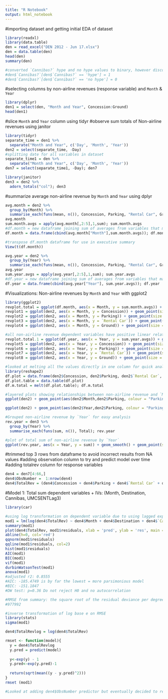 ---
title: "R Notebook"
output: html_notebook
---

#importing dataset and getting initial EDA of dataset
```{r}
library(readxl)
library(data.table)
den = read_excel("DEN 2012 - Jun 17.xlsx")
den = data.table(den)
head(den)
summary(den)

#converted `Cannibas?` hype and no hype values to binary, however discovered character values did not impact model so removed dummy variable creation
#den$`Cannibas?`[den$`Cannibas?` == 'hype'] = 1
#den$`Cannibas?`[den$`Cannibas?` == 'no hype'] = 0
```
#selecting columns by non-airline revenues (response variable) and `Month` & `Year`
```{r}
library(dplyr)
den1 = select(den, "Month and Year", Concession:Ground)
head(den1)
```
#slice `Month` and `Year` column using tidyr
#observe sum totals of Non-airline revenues using janitor
```{r}
library(tidyr)
separate_time = den1 %>% 
  separate("Month and Year", c('Day', 'Month', 'Year'))
den2 = select(separate_time, -Day)
#splitting date for all variables in dataset
separate_time1 = den %>% 
  separate("Month and Year", c('Day', 'Month', 'Year'))
den7 = select(separate_time1, -Day); den7

library(janitor)
den3 = den2 %>%
  adorn_totals("col"); den3
```
#summarize average non-airline revenue by `Month` and `Year` using dplyr
```{r}
avg.month = den2 %>%
  group_by(Month) %>%
  summarise_each(funs(mean, n()), Concession, Parking, "Rental Car", Ground)
avg.month
sum.month.avgs = apply(avg.month[,2:5],1,sum); sum.month.avgs
#df.month = new dataframe joining sum of averages from variables that make up response with `Month`
df.month = data.frame(cbind(avg.month["Month"],sum.month.avgs)); df.month

#transpose df.month dataframe for use in executive summary
View(t(df.month))

avg.year = den2 %>%
  group_by(Year) %>%
  summarise_each(funs(mean, n()), Concession, Parking, "Rental Car", Ground)
avg.year
sum.year.avgs = apply(avg.year[,2:5],1,sum); sum.year.avgs
#df.year = new dataframe joining sum of averages from variables that make up response with `Year`
df.year = data.frame(cbind(avg.year["Year"], sum.year.avgs)); df.year
```
#Visualizations: Non-airline revenues by `Month` and `Year` with ggplot2
```{r}
library(ggplot2)
revplot.total = ggplot(df.month, aes(x = Month, y = sum.month.avgs)) + geom_point(size = 3, colour = "green") + ggtitle("Total Avg Non-airline Revenue by Month"); revplot.total + theme_dark()
revplot1 = ggplot(den2, aes(x = Month, y = Concession)) + geom_point(size = 2, colour = "red") + ggtitle("Concession revenue by Month"); revplot1 + theme_dark()
revplot2 = ggplot(den2, aes(x = Month, y = Parking)) + geom_point(size = 2, colour = "orange") + ggtitle("Parking revenue by Month"); revplot2 + theme_dark()
revplot3 = ggplot(den2, aes(x = Month, y = `Rental Car`)) + geom_point(size = 2, colour = "yellow") + ggtitle("Rental Car revenue by Month"); revplot3 + theme_dark()
revplot4 = ggplot(den2, aes(x = Month, y = Ground)) + geom_point(size = 2, colour = "black") + ggtitle("Ground revenue by Month"); revplot4 + theme_dark()

#all non-airline revenue dependent variables have positive linear relationship with `Year`
revplot.total.1 = ggplot(df.year, aes(x = Year, y = sum.year.avgs)) + geom_point(size = 3, colour = "blue") + ggtitle("Total Avg Non-airline Revenue by Year"); revplot.total.1 + theme_dark()
revplot5 = ggplot(den2, aes(x = Year, y = Concession)) + geom_point(size = 2, colour = "purple") + ggtitle("Concession revenue by Year"); revplot5 + theme_dark()
revplot6 = ggplot(den2, aes(x = Year, y = Parking)) + geom_point(size = 2, colour = "dark green") + ggtitle("Parking revenue by Year"); revplot6 + theme_dark()
revplot7 = ggplot(den2, aes(x = Year, y = `Rental Car`)) + geom_point(size = 2, colour = "dark blue") + ggtitle("Rental Car revenue by Year"); revplot7 + theme_dark()
revplot8 = ggplot(den2, aes(x = Year, y = Ground)) + geom_point(size = 2, colour = "dark red") + ggtitle("Ground revenue by Year"); revplot8 + theme_dark()

#looked at melting all the values directly in one column for quick analysis
library(reshape2)
df.plot = data.frame(den2$Concession, den2$Parking, den2$`Rental Car`, den2$Ground)
df.plot.table = data.table(df.plot)
df.m.total = melt(df.plot.table); df.m.total

#layered plots showing relationships between non-airline revenue and `Month` & `Year`
ggplot(den2) + geom_point(aes(den2$Month,den2$Parking, colour = "Parking")) + geom_point(aes(den2$Month,den2$`Rental Car`, colour = "Rental Car")) + geom_point(aes(den2$Month,den2$Ground, colour = "Ground")) + geom_point(aes(den2$Month, den2$Concession, colour = "Concession")) + labs(x = "Months", y = "Revenue", title = "Non-airline Revenue by Month") + theme_dark()

ggplot(den2) + geom_point(aes(den2$Year,den2$Parking, colour = "Parking")) + geom_point(aes(den2$Year,den2$`Rental Car`, colour = "Rental Car")) + geom_point(aes(den2$Year,den2$Ground, colour = "Ground")) + geom_point(aes(den2$Year, den2$Concession, colour = "Concession")) + labs(x = "Years", y = "Revenue", title = "Non-airline Revenue by Year") + theme_dark()

#Grouped non-airline revenue by `Year` for easy analysis
rev.year = den3 %>%
  group_by(Year) %>%
  summarise_each(funs(sum, n()), Total); rev.year

#plot of total sum of non-airline revenue by `Year`
ggplot(rev.year, aes(x = Year, y = sum)) + geom_smooth() + geom_point(size = 3, color = "green") + labs(x = "Years 2012 - 2017", y = "Revenue", title = "Total Sum of Non-airline Revenue by Year", caption = "*2017 revenues only accrued Jan - June")+ theme_dark()
```
#trimmed top 3 rows from dataframe to avoid incorrect results from NA values
#adding observation column to try and predict model over time
#adding totalrev column for response variables
```{r}
den4 = den7[4:66,]
den4$ObsNumber =  1:nrow(den4)
den4$TotalRev = (den4$Concession + den4$Parking + den4$`Rental Car` + den4$Ground)
```

#Model 1: Total sum dependent variables + IVs: (Month, Destination, Cannibas, UMCSENTLag3)
```{r}
library(car)

#using log transformation on dependent variable due to using lagged explanatory variable
mod1 = lm(log(den4$TotalRev) ~ den4$Month + den4$Destination + den4$`Cannibas?` + den4$UMCSENTLag3)
summary(mod1)
plot(den4$TotalRev, mod1$residuals, xlab = 'pred', ylab = 'res', main = 'Residuals vs Predicted')
abline(h=0, col='red')
qqnorm(mod1$residuals)
qqline(mod1$residuals, col=2)
hist(mod1$residuals)
AIC(mod1)
BIC(mod1)
vif(mod1)
durbinWatsonTest(mod1)
anova(mod1)
#adjusted r2: 0.8555
#AIC: -185.4749 is by far the lowest = more parsimonious model
#BIC: -151.1847
#DW test: p=0.36 Do not reject H0 and no autocorrelation

#RMSE from summary: the square root of the residual deviance per degree of freedom
#977992

#inverse transformation of log base e on RMSE
library(stats)
sigma(mod1)

den4$TotalRevlog = log(den4$TotalRev)

rmset <- function(model){
  y = den4$TotalRevlog
  y.pred = predict(model)
  
  y<-exp(y) - 1
  y.pred<-exp(y.pred)-1
  
  return(sqrt(mean((y - y.pred)^2)))
} 
rmset (mod1)

#Looked at adding den4$ObsNumber predictor but eventually decided to remove this IV as it didn't increase the accuracy of the model in this case.
```





























